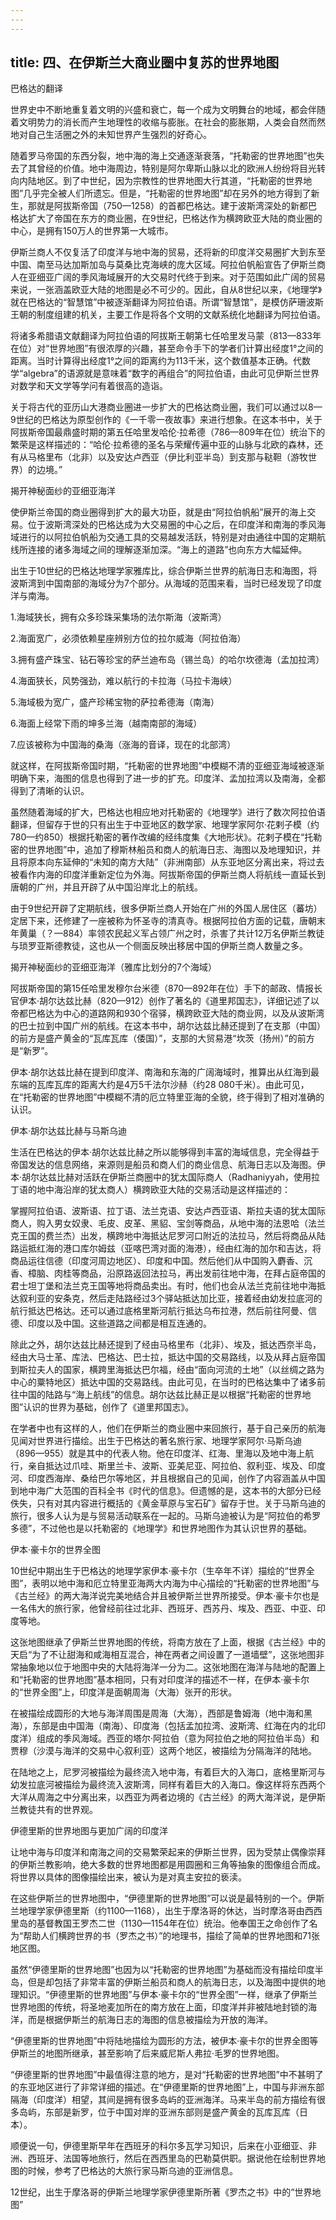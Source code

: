 ```yaml
---
---
---
```

title: 四、在伊斯兰大商业圈中复苏的世界地图
---





巴格达的翻译


世界史中不断地重复着文明的兴盛和衰亡，每一个成为文明舞台的地域，都会伴随着文明势力的消长而产生地理性的收缩与膨胀。在社会的膨胀期，人类会自然而然地对自己生活圈之外的未知世界产生强烈的好奇心。

随着罗马帝国的东西分裂，地中海的海上交通逐渐衰落，“托勒密的世界地图”也失去了其曾经的价值。地中海周边，特别是阿尔卑斯山脉以北的欧洲人纷纷将目光转向内陆地区。到了中世纪，因为宗教性的世界地图大行其道，“托勒密的世界地图”几乎完全被人们所遗忘。但是，“托勒密的世界地图”却在另外的地方得到了新生，那就是阿拔斯帝国（750—1258）的首都巴格达。建于波斯湾深处的新都巴格达扩大了帝国在东方的商业圈，在9世纪，巴格达作为横跨欧亚大陆的商业圈的中心，是拥有150万人的世界第一大城市。

伊斯兰商人不仅复活了印度洋与地中海的贸易，还将新的印度洋交易圈扩大到东至中国、南至马达加斯加岛与莫桑比克海峡的庞大区域。阿拉伯帆船宣告了伊斯兰商人在亚细亚广阔的季风海域展开的大交易时代终于到来。对于范围如此广阔的贸易来说，一张涵盖欧亚大陆的地图是必不可少的。因此，自从8世纪以来，《地理学》就在巴格达的“智慧馆”中被逐渐翻译为阿拉伯语。所谓“智慧馆”，是模仿萨珊波斯王朝的制度组建的机关，主要工作是将各个文明的文献系统化地翻译为阿拉伯语。

将诸多希腊语文献翻译为阿拉伯语的阿拔斯王朝第七任哈里发马蒙（813—833年在位）对“世界地图”有很浓厚的兴趣，甚至命令手下的学者们计算出经度1°之间的距离。当时计算得出经度1°之间的距离约为113千米，这个数值基本正确。代数学“algebra”的语源就是意味着“数字的再组合”的阿拉伯语，由此可见伊斯兰世界对数学和天文学等学问有着很高的造诣。

关于将古代的亚历山大港商业圈进一步扩大的巴格达商业圈，我们可以通过以8—9世纪的巴格达为原型创作的《一千零一夜故事》来进行想象。在这本书中，关于阿拔斯帝国最鼎盛时期的第五任哈里发哈伦·拉希德（786—809年在位）统治下的繁荣是这样描述的：“哈伦·拉希德的圣名与荣耀传遍中亚的山脉与北欧的森林，还有从马格里布（北非）以及安达卢西亚（伊比利亚半岛）到支那与鞑靼（游牧世界）的边境。”





揭开神秘面纱的亚细亚海洋


使伊斯兰帝国的商业圈得到扩大的最大功臣，就是由“阿拉伯帆船”展开的海上交易。位于波斯湾深处的巴格达成为大交易圈的中心之后，在印度洋和南海的季风海域进行的以阿拉伯帆船为交通工具的交易越发活跃，特别是对由通往中国的定期航线所连接的诸多海域之间的理解逐渐加深。“海上的道路”也向东方大幅延伸。

出生于10世纪的巴格达地理学家雅库比，综合伊斯兰世界的航海日志和海图，将波斯湾到中国南部的海域分为7个部分。从海域的范围来看，当时已经发现了印度洋与南海。


1.海域狭长，拥有众多珍珠采集场的法尔斯海（波斯湾）

2.海面宽广，必须依赖星座辨别方位的拉尔威海（阿拉伯海）

3.拥有盛产珠宝、钻石等珍宝的萨兰迪布岛（锡兰岛）的哈尔坎德海（孟加拉湾）

4.海面狭长，风势强劲，难以航行的卡拉海（马拉卡海峡）

5.海域极为宽广，盛产珍稀宝物的萨拉希德海（南海）

6.海面上经常下雨的坤多兰海（越南南部的海域）

7.应该被称为中国海的桑海（涨海的音译，现在的北部湾）




就这样，在阿拔斯帝国时期，“托勒密的世界地图”中模糊不清的亚细亚海域被逐渐明确下来，海图的信息也得到了进一步的扩充。印度洋、孟加拉湾以及南海，全都得到了清晰的认识。

虽然随着海域的扩大，巴格达也相应地对托勒密的《地理学》进行了数次阿拉伯语翻译，但留存于世的只有出生于中亚地区的数学家、地理学家阿尔·花剌子模（约780—约850）根据托勒密的著作改编的经纬度集《大地形状》。花剌子模在“托勒密的世界地图”中，追加了穆斯林船员和商人的航海日志、海图以及地理知识，并且将原本向东延伸的“未知的南方大陆”（非洲南部）从东亚地区分离出来，将过去被看作内海的印度洋重新定位为外海。阿拔斯帝国的伊斯兰商人将航线一直延长到唐朝的广州，并且开辟了从中国沿岸北上的航线。

由于9世纪开辟了定期航线，很多伊斯兰商人开始在广州的外国人居住区（蕃坊）定居下来，还修建了一座被称为怀圣寺的清真寺。根据阿拉伯方面的记载，唐朝末年黄巢（？—884）率领农民起义军占领广州之时，杀害了共计12万名伊斯兰教徒与琐罗亚斯德教徒，这也从一个侧面反映出移居中国的伊斯兰商人数量之多。

揭开神秘面纱的亚细亚海洋（雅库比划分的7个海域）



阿拔斯帝国的第15任哈里发穆尔台米德（870—892年在位）手下的邮政、情报长官伊本·胡尔达兹比赫（820—912）创作了著名的《道里邦国志》，详细记述了以帝都巴格达为中心的道路网和930个宿驿，横跨欧亚大陆的商业网，以及从波斯湾的巴士拉到中国广州的航线。在这本书中，胡尔达兹比赫还提到了在支那（中国）的前方是盛产黄金的“瓦库瓦库（倭国）”，支那的大贸易港“坎茨（扬州）”的前方是“新罗”。

伊本·胡尔达兹比赫在提到印度洋、南海和东海的广阔海域时，推算出从红海到最东端的瓦库瓦库的距离大约是4万5千法尔沙赫（约28 080千米）。由此可见，在“托勒密的世界地图”中模糊不清的厄立特里亚海的全貌，终于得到了相对准确的认识。





伊本·胡尔达兹比赫与马斯乌迪


生活在巴格达的伊本·胡尔达兹比赫之所以能够得到丰富的海域信息，完全得益于帝国发达的信息网络，来源则是船员和商人们的商业信息、航海日志以及海图。伊本·胡尔达兹比赫对活跃在伊斯兰商圈中的犹太国际商人（Radhaniyyah，使用拉丁语的地中海沿岸的犹太商人）横跨欧亚大陆的交易活动是这样描述的：


掌握阿拉伯语、波斯语、拉丁语、法兰克语、安达卢西亚语、斯拉夫语的犹太国际商人，购入男女奴隶、毛皮、皮革、黑貂、宝剑等商品，从地中海的法恩哈（法兰克王国的费兰杰）出发，横跨地中海抵达尼罗河口附近的法拉马，然后将商品从陆路运抵红海的港口库尔姆兹（亚喀巴湾对面的海港），经由红海的加尔和吉达，将商品运往信德（印度河周边地区）、印度和中国。然后他们从中国购入麝香、沉香、樟脑、肉桂等商品，沿原路返回法拉马，再出发前往地中海，在拜占庭帝国的君士坦丁堡和法兰克王国等地将商品卖出。有时，他们也会从法兰克前往地中海抵达叙利亚的安条克，然后走陆路经过3个驿站抵达加比亚，接着经由幼发拉底河的航行抵达巴格达。还可以通过底格里斯河航行抵达乌布拉港，然后前往阿曼、信德、印度以及中国。这些道路之间都是相互连通的。




除此之外，胡尔达兹比赫还提到了经由马格里布（北非）、埃及，抵达西奈半岛，经由大马士革、库法、巴格达、巴士拉，抵达中国的交易路线，以及从拜占庭帝国到斯拉夫人的国家，横跨里海抵达巴尔福，经由“面向河流的土地”（以丝绸之路为中心的粟特地区）抵达中国的交易路线。由此可见，在当时的巴格达集中了诸多前往中国的陆路与“海上航线”的信息。胡尔达兹比赫正是以根据“托勒密的世界地图”认识的世界为基础，创作了《道里邦国志》。

在学者中也有这样的人，他们在伊斯兰的商业圈中来回旅行，基于自己亲历的航海见闻对世界进行描绘。出生于巴格达的著名旅行家、地理学家阿尔·马斯乌迪（896—955）就是其中的代表人物。他在印度洋、红海、里海以及地中海上航行，亲自抵达过爪哇、斯里兰卡、波斯、亚美尼亚、阿拉伯、叙利亚、埃及、印度河、印度西海岸、桑给巴尔等地区，并且根据自己的见闻，创作了内容涵盖从中国到地中海广大范围的百科全书《时代的信息》。但遗憾的是，这本书的大部分已经佚失，只有对其内容进行概括的《黄金草原与宝石矿》留存于世。关于马斯乌迪的旅行，很多人认为是与贸易活动联系在一起的。马斯乌迪被认为是“阿拉伯的希罗多德”，不过他也是以托勒密的《地理学》和世界地图作为其认识世界的基础。





伊本·豪卡尔的世界全图


10世纪中期出生于巴格达的地理学家伊本·豪卡尔（生卒年不详）描绘的“世界全图”，表明以地中海和厄立特里亚海两大内海为中心描绘的“托勒密的世界地图”与《古兰经》的两大海洋说完美地结合并且被伊斯兰世界所接受。伊本·豪卡尔也是一名伟大的旅行家，他曾经前往过北非、西班牙、西苏丹、埃及、西亚、中亚、印度等地。

这张地图继承了伊斯兰世界地图的传统，将南方放在了上面，根据《古兰经》中的天启“为了不让甜海和咸海相互混合，神在两者之间设置了一道墙壁”，这张地图非常抽象地以位于地图中央的大陆将海洋一分为二。这张地图在海洋与陆地的配置上和“托勒密的世界地图”基本相同，只有对印度洋的描述不一样，在伊本·豪卡尔的“世界全图”上，印度洋是面朝周海（大海）张开的形状。

在被描绘成圆形的大地与海洋周围是周海（大海），西部是鲁姆海（地中海和黑海），东部是由中国海（南海）、印度海（包括孟加拉湾、波斯湾、红海在内的北印度洋）组成的季风海域。西亚的塔尔·阿拉伯（意为阿拉伯之地的阿拉伯半岛）和贾穆（沙漠与海洋的交易中心叙利亚）这两个地区，被描绘为分隔海洋的陆地。

在陆地之上，尼罗河被描绘为最终流入地中海，有着巨大的入海口，底格里斯河与幼发拉底河被描绘为最终流入波斯湾，同样有着巨大的入海口。像这样将东西两个大洋从周海之中分离出来，以西亚为两者边境的《古兰经》的两大海洋说，是伊斯兰教徒共有的世界观。





伊德里斯的世界地图与更加广阔的印度洋


让地中海与印度洋和南海之间的交易繁荣起来的伊斯兰世界，因为受禁止偶像崇拜的伊斯兰教影响，绝大多数的世界地图都是用圆圈和三角等抽象的图像组合而成。将世界以具体的图像描绘出来，被认为是对真主安拉的亵渎。

在这些伊斯兰的世界地图中，“伊德里斯的世界地图”可以说是最特别的一个。伊斯兰地理学家伊德里斯（约1100—1168），出生于摩洛哥的休达，当时摩洛哥由西西里岛的基督教国王罗杰二世（1130—1154年在位）统治。他奉国王之命创作了名为“帮助人们横跨世界的书（罗杰之书）”的地理书，描绘了简单的世界地图和71张地区图。

虽然“伊德里斯的世界地图”也因为以“托勒密的世界地图”为基础而没有描绘印度半岛，但是却包括了非常丰富的伊斯兰船员和商人的航海日志，以及海图中提供的地理知识。“伊德里斯的世界地图”与伊本·豪卡尔的“世界全图”一样，继承了伊斯兰世界地图的传统，将圣地麦加所在的南方放在上面，印度洋并非被陆地封锁的海洋，而是根据伊斯兰的航海日志的海图的信息被描绘为开放的海洋。

“伊德里斯的世界地图”中将陆地描绘为圆形的方法，被伊本·豪卡尔的世界全图等伊斯兰的地图所继承，甚至影响了后来威尼斯人弗拉·毛罗的世界地图。

“伊德里斯的世界地图”中最值得注意的地方，是对“托勒密的世界地图”中不甚明了的东亚地区进行了非常详细的描述。在“伊德里斯的世界地图”上，中国与非洲东部隔海（印度洋）相望，其间是拥有很多岛屿的亚洲海洋。马来半岛的前方描绘有很多岛屿，东部是新罗，位于中国对岸的亚洲东部则是盛产黄金的瓦库瓦库（日本）。

顺便说一句，伊德里斯早年在西班牙的科尔多瓦学习知识，后来在小亚细亚、非洲、西班牙、法国等地旅行，然后在西西里岛的巴勒莫供职。据说他在绘制世界地图的时候，参考了巴格达的大旅行家马斯乌迪的亚洲信息。

12世纪，出生于摩洛哥的伊斯兰地理学家伊德里斯所著《罗杰之书》中的“世界地图”